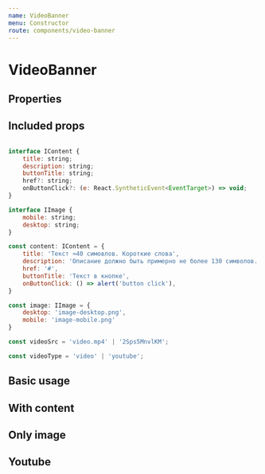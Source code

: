 ```yaml
---
name: VideoBanner
menu: Constructor
route: components/video-banner
---
```



# VideoBanner

## Properties

<Props of={VideoBanner} />

## Included props

``` javascript

interface IContent {
    title: string;
    description: string;
    buttonTitle: string;
    href?: string;
    onButtonClick?: (e: React.SyntheticEvent<EventTarget>) => void;
}

interface IImage {
    mobile: string;
    desktop: string;
}

const content: IContent = {
    title: 'Текст ≈40 симовлов. Короткие слова',
    description: 'Описание должно быть примерно не более 130 символов. Пишите содержательно, кратно и не будет проблем с текстовым контентом.',
    href: '#',
    buttonTitle: 'Текст в кнопке',
    onButtonClick: () => alert('button click'),
}

const image: IImage = {
    desktop: 'image-desktop.png',
    mobile: 'image-mobile.png'
}

const videoSrc = 'video.mp4' | '2Sps5MnvlKM';

const videoType = 'video' | 'youtube';
```

## Basic usage

<Playground>
    <VideoBanner videoType="video" videoSrc={video} image={image} />
</Playground>

## With content

<Playground>
    <VideoBanner videoType="video" videoSrc={video} image={image} content={content} />
</Playground>

## Only image

<Playground>
    <VideoBanner image={image} content={content} />
</Playground>

## Youtube

<Playground>
    <VideoBanner videoType="youtube" videoSrc={youtubeVideoId} image={image} />
</Playground>

